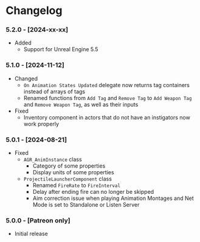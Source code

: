 
# Changelog

### 5.2.0 - [2024-xx-xx]
- Added
    - Support for Unreal Engine 5.5

### 5.1.0 - [2024-11-12]
- Changed
    - `On Animation States Updated` delegate now returns tag containers instead of arrays of tags
    - Renamed functions from `Add Tag` and `Remove Tag` to `Add Weapon Tag` and `Remove Weapon Tag`, as well as their inputs
- Fixed
    - Inventory component in actors that do not have an instigators now work properly

### 5.0.1 - [2024-08-21]
- Fixed
    - `AGR_AnimInstance` class
        - Category of some properties
        - Display units of some properties
    - `ProjectileLauncherComponent` class
        - Renamed `FireRate` to `FireInterval`
        - Delay after ending fire can no longer be skipped
        - Aim correction issue when playing Animation Montages and Net Mode is set to Standalone or Listen Server

### 5.0.0 - [Patreon only]
- Initial release
